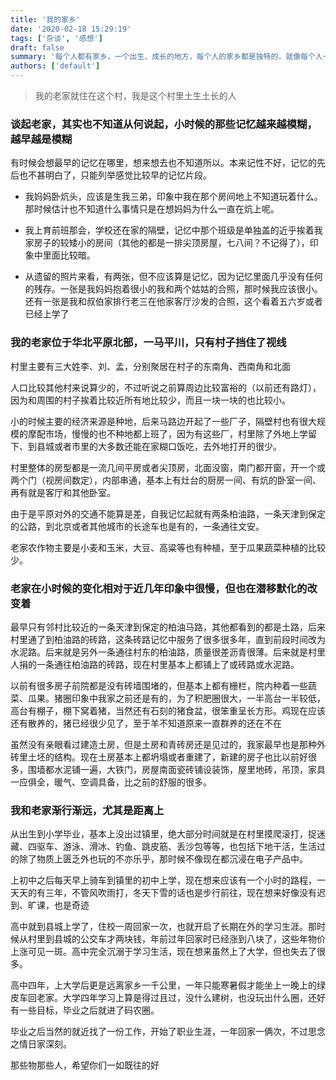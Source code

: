 ```yaml
---
title: '我的家乡'
date: '2020-02-18 15:29:19'
tags: ['杂谈', '感想']
draft: false
summary: '每个人都有家乡，一个出生、成长的地方，每个人的家乡都是独特的，就像每个人一样'
authors: ['default']
---
```


> 我的老家就住在这个村，我是这个村里土生土长的人

### 谈起老家，其实也不知道从何说起，小时候的那些记忆越来越模糊，越早越是模糊

有时候会想最早的记忆在哪里，想来想去也不知道所以。本来记性不好，记忆的先后也不甚明白了，只能列举感觉比较早的记忆片段。

- 我妈妈卧炕头，应该是生我三弟，印象中我在那个房间地上不知道玩着什么。那时候估计也不知道什么事情只是在想妈妈为什么一直在炕上呢。

- 我上育前班那会，学校还在家的隔壁，记忆中那个班级是单独盖的近乎挨着我家房子的较矮小的房间（其他的都是一排尖顶房屋，七八间？不记得了），印象中里面比较暗。
- 从遗留的照片来看，有两张，但不应该算是记忆，因为记忆里面几乎没有任何的残存。一张是我妈妈抱着很小的我和两个姑姑的合照，那时候我应该很小。还有一张是我和叔伯家排行老三在他家客厅沙发的合照，这个看着五六岁或者已经上学了

### 我的老家位于华北平原北部，一马平川，只有村子挡住了视线

村里主要有三大姓李、刘、孟，分别聚居在村子的东南角、西南角和北面

人口比较其他村来说算少的，不过听说之前算周边比较富裕的（以前还有路灯），因为和周围的村子挨着比较近所有地比较少，而且一块一块的也比较小。

小的时候主要的经济来源是种地，后来马路边开起了一些厂子，隔壁村也有很大规模的摩配市场，慢慢的也不种地都上班了，因为有这些厂，村里除了外地上学留下、到县城或者市里的大多数还能在家糊口饭吃，去外地打开的很少。

村里整体的房型都是一流几间平房或者尖顶房，北面没窗，南门都开窗，开一个或两个门（视房间数定），内部串通，基本上有灶台的厨房一间、有炕的卧室一间、再有就是客厅和其他卧室。

由于是平原对外的交通不能算是差，自我记忆起就有两条柏油路，一条天津到保定的公路，到北京或者其他城市的长途车也是有的，一条通往文安。

老家农作物主要是小麦和玉米，大豆、高粱等也有种植，至于瓜果蔬菜种植的比较少。

### 老家在小时候的变化相对于近几年印象中很慢，但也在潜移默化的改变着

最早只有邻村比较近的一条天津到保定的柏油马路，其他都看到的都是土路，后来村里通了到柏油路的砖路，这条砖路记忆中服务了很多很多年，直到前段时间改为水泥路。后来就是另外一条通往村东的柏油路，质量很差沥青很薄。后来就是村里人捐的一条通往柏油路的砖路，现在村里基本上都铺上了或砖路或水泥路。

以前有很多房子前院都是没有砖墙围堵的，但基本上都有栅栏，院内种着一些蔬菜、瓜果。猪圈印象中我家之前还是有的，为了积肥圈很大，一半高台一半较低，高台有棚子，棚下窝着猪，当然还有石刻的猪食盆，很笨重呈长方形。鸡现在应该还有散养的，猪已经很少见了，至于羊不知道原来一直群养的还在不在

虽然没有亲眼看过建造土房，但是土房和青砖房还是见过的，我家最早也是那种外砖里土坯的结构。现在土房基本上都坍塌或者重建了，新建的房子也比以前好很多，围墙都水泥铺一遍，大铁门，房屋南面瓷砖铺设装饰，屋里地砖，吊顶，家具一应俱全，暖气、空调具备，比之前的舒服的很多。

### 我和老家渐行渐远，尤其是距离上

从出生到小学毕业，基本上没出过镇里，绝大部分时间就是在村里摸爬滚打，捉迷藏、四驱车、游泳、滑冰、钓鱼、跳皮筋、丢沙包等等，也包括下地干活，生活过的除了物质上匮乏外也玩的不亦乐乎，那时候不像现在都沉浸在电子产品中。

上初中之后每天早上骑车到镇里的初中上学，现在想来应该有一个小时的路程，一天天的有三年，不管风吹雨打，冬天下雪的话也是步行前往，现在想来好像没有迟到、旷课，也是奇迹

高中就到县城上学了，住校一周回家一次，也就开启了长期在外的学习生涯。那时候从村里到县城的公交车才两块钱，年前过年回家时已经涨到八块了，这些年物价上涨可见一斑。高中完全沉溺于学习生活，现在想来虽然上了大学，但也失去了很多。

高中四年，上大学后更是远离家乡一千公里，一年只能寒暑假才能坐上一晚上的绿皮车回老家。大学四年学习上算是得过且过，没什么建树，也没玩出什么圈，还好有一些目标，毕业之后就进了码农圈。

毕业之后当然的就近找了一份工作，开始了职业生涯，一年回家一俩次，不过思念之情日家深刻。

那些物那些人，希望你们一如既往的好
